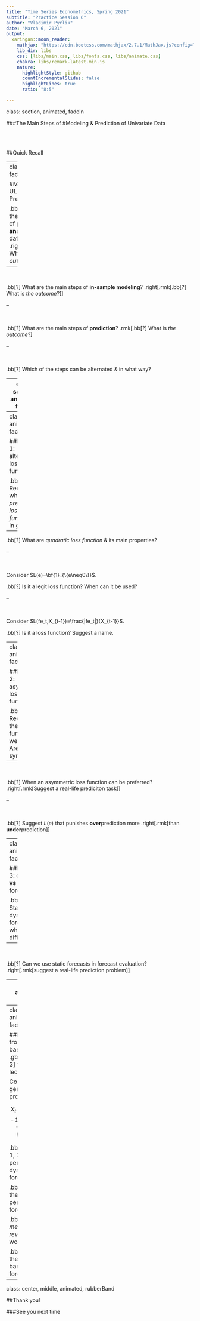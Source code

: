 ```yaml
---
title: "Time Series Econometrics, Spring 2021"
subtitle: "Practice Session 6"
author: "Vladimir Pyrlik"
date: "March 6, 2021"
output:
  xaringan::moon_reader:
    mathjax: "https://cdn.bootcss.com/mathjax/2.7.1/MathJax.js?config=TeX-MML-AM_HTMLorMML"
    lib_dir: libs
    css: [libs/main.css, libs/fonts.css, libs/animate.css]
    chakra: libs/remark-latest.min.js
    nature:
      highlightStyle: github
      countIncrementalSlides: false
      highlightLines: true
      ratio: "8:5"

---
```

class: section, animated, fadeIn

###The Main Steps of
#Modeling & Prediction of Univariate Data

</br></br>

##Quick Recall

---
class: animated, fadeIn

#Main Steps of ULM for Prediction

.bb[?] What are the main steps of **preliminary analysis** of data?
.right[.rmk[.bb[?] What is *the outcome*?]]

--

</br>

.bb[?] What are the main steps of **in-sample modeling**?
.right[.rmk[.bb[?] What is *the outcome*?]]

--

</br>

.bb[?] What are the main steps of **prediction**? .rmk[.bb[?] What is *the outcome*?]

--

</br>

.bb[?] Which of the steps can be alternated & in what way?

---
class: section, animated, fadeIn

###Using ULM for Prediction

</br>

#Forecast Evaluation
##Alternative Schemes & Approaches

---
class: animated, fadeIn

##Problem 1: alternative loss functions

.bb[?] Recall what a *prediction loss function* is in general.

--

.bb[?] What are *quadratic loss function* & its main properties?

--

</br>

Consider $L(e)=\bf{1}_{\{e\neq0\}}$.

.bb[?] Is it a legit loss function? When can it be used?

--

</br>

Consider $L(fe_t,X_{t-1})=\frac{|fe_t|}{X_{t-1}}$.

.bb[?] Is it a loss function? Suggest a name.

---
class: animated, fadeIn

##Problem 2: asymmetric loss functions

.bb[?] Recall all the loss functions we used. Are they symmetric?

--

</br>

.bb[?] When an asymmetric loss function can be preferred?
.right[.rmk[Suggest a real-life prediciton task]]

--

</br>

.bb[?] Suggest $L(e)$ that punishes **over**prediction more .right[.rmk[than **under**prediction]]


---
class: animated, fadeIn

##Problem 3: dynamic **vs** static forecasts

.bb[?] Static & dynamic forecasts: what's the difference?

--

</br>

.bb[?] Can we use static forecasts in forecast evaluation? .right[.rmk[suggest a real-life prediction problem]]

---
class: animated, fadeIn

##Problem 4: dealing with multiple predictors

Often at the end of modeling stage we end up with *several* alternative models.

Imagine, also *more than one* of them delivers appropriate forecasts. 

</br>

.bb[?] How's that possible?

</br>

.bb[?] How can we deal with this?

---
class: animated, fadeIn

##Forecasting from AR(2), based on .gb[Example 3] from the lecture

Consider a general *AR(2)* process

$$X_t=\mu+\phi_1 X_{t-1}+\phi_2 X_{t-2}+\varepsilon_t,\;\varepsilon_t\sim WWN(\sigma).$$

.bb[?] Derive 1, 2 & 3 periods ahead dynamic forecasts.

.bb[?] What's the general *h* periods ahead forecast?

.bb[?] Will *mean reversion* work here?

.bb[?] Derive the error bands for the forecast.

---
class: center, middle, animated, rubberBand

##Thank you!

###See you next time